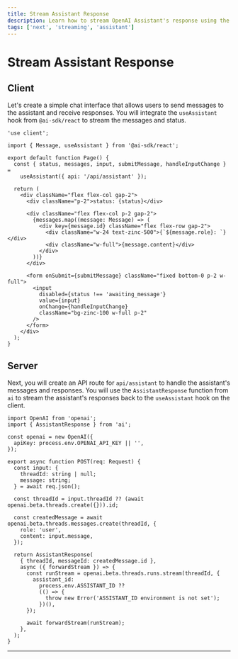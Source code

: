 ```yaml
---
title: Stream Assistant Response
description: Learn how to stream OpenAI Assistant's response using the AI SDK and Next.js
tags: ['next', 'streaming', 'assistant']
---
```


# Stream Assistant Response

## Client

Let's create a simple chat interface that allows users to send messages to the assistant and receive responses. You will integrate the `useAssistant` hook from `@ai-sdk/react` to stream the messages and status.

```tsx filename='app/page.tsx'
'use client';

import { Message, useAssistant } from '@ai-sdk/react';

export default function Page() {
  const { status, messages, input, submitMessage, handleInputChange } =
    useAssistant({ api: '/api/assistant' });

  return (
    <div className="flex flex-col gap-2">
      <div className="p-2">status: {status}</div>

      <div className="flex flex-col p-2 gap-2">
        {messages.map((message: Message) => (
          <div key={message.id} className="flex flex-row gap-2">
            <div className="w-24 text-zinc-500">{`${message.role}: `}</div>
            <div className="w-full">{message.content}</div>
          </div>
        ))}
      </div>

      <form onSubmit={submitMessage} className="fixed bottom-0 p-2 w-full">
        <input
          disabled={status !== 'awaiting_message'}
          value={input}
          onChange={handleInputChange}
          className="bg-zinc-100 w-full p-2"
        />
      </form>
    </div>
  );
}
```

## Server

Next, you will create an API route for `api/assistant` to handle the assistant's messages and responses. You will use the `AssistantResponse` function from `ai` to stream the assistant's responses back to the `useAssistant` hook on the client.

```tsx filename='app/api/assistant/route.ts'
import OpenAI from 'openai';
import { AssistantResponse } from 'ai';

const openai = new OpenAI({
  apiKey: process.env.OPENAI_API_KEY || '',
});

export async function POST(req: Request) {
  const input: {
    threadId: string | null;
    message: string;
  } = await req.json();

  const threadId = input.threadId ?? (await openai.beta.threads.create({})).id;

  const createdMessage = await openai.beta.threads.messages.create(threadId, {
    role: 'user',
    content: input.message,
  });

  return AssistantResponse(
    { threadId, messageId: createdMessage.id },
    async ({ forwardStream }) => {
      const runStream = openai.beta.threads.runs.stream(threadId, {
        assistant_id:
          process.env.ASSISTANT_ID ??
          (() => {
            throw new Error('ASSISTANT_ID environment is not set');
          })(),
      });

      await forwardStream(runStream);
    },
  );
}
```

---

<GithubLink link="https://github.com/vercel/ai/blob/main/examples/next-openai-pages/pages/assistants/stream-assistant-response/index.tsx" />
